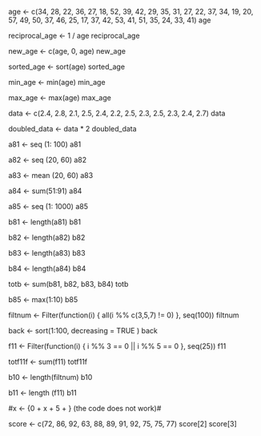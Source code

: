 age <- c(34, 28, 22, 36, 27, 18, 52, 39, 42, 29,
         35, 31, 27, 22, 37, 34, 19, 20, 57, 49,
         50, 37, 46, 25, 17, 37, 42, 53, 41,
         51, 35, 24, 33, 41)
age

reciprocal_age <- 1 / age
reciprocal_age

new_age <- c(age, 0, age)
new_age

sorted_age <- sort(age)
sorted_age

min_age <- min(age)
min_age

max_age <- max(age)
max_age

data <- c(2.4, 2.8, 2.1, 2.5, 2.4, 2.2, 2.5, 2.3, 2.5, 2.3, 2.4, 2.7)
data

doubled_data <- data * 2
doubled_data

a81 <- seq (1: 100)
a81

a82 <- seq (20, 60)
a82

a83 <- mean (20, 60)
a83

a84 <- sum(51:91)
a84

a85 <- seq (1: 1000)
a85

b81 <- length(a81)
b81

b82 <- length(a82)
b82

b83 <- length(a83)
b83

b84 <- length(a84)
b84

totb <- sum(b81, b82, b83, b84)
totb

b85 <- max(1:10)
b85


filtnum <-  Filter(function(i) { all(i %% c(3,5,7) != 0) }, seq(100))
filtnum

back <- sort(1:100, decreasing = TRUE )
back

f11 <- Filter(function(i) { i %% 3 == 0 || i %% 5 == 0 }, seq(25))
f11

totf11f <- sum(f11)
totf11f

b10 <- length(filtnum)
b10

b11 <- length (f11)
b11

 #x <- {0 + x + 5 + } (the code does not work)#
 
 score <- c(72, 86, 92, 63, 88, 89, 91, 92, 75, 75, 77)
 score[2]
 score[3]
 
